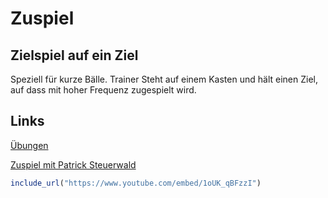 # Zuspiel

## Zielspiel auf ein Ziel

Speziell für kurze Bälle. Trainer Steht auf einem Kasten und hält einen Ziel, auf dass mit hoher Frequenz zugespielt wird.




## Links

[Übungen](http://www.volleyball-training.de/material/anforderungsprofil_training_zuspielerin_volleyball_114-131.pdf)

[Zuspiel mit Patrick Steuerwald](http://volleyball.de/uploads/media/vm_05_01_18_21_warm.pdf)

```r
include_url("https://www.youtube.com/embed/1oUK_qBFzzI")
```
